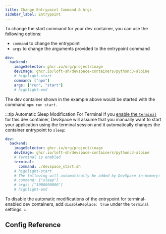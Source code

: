 ```yaml
---
title: Change Entrypoint Command & Args
sidebar_label: Entrypoint
---
```



To change the start command for your dev container, you can use the following options:
- `command` to change the entrypoint
- `args` to change the arguments provided to the entrypoint command

```yaml title=devspace.yaml
dev:
  backend:
    imageSelector: ghcr.io/org/project/image
    devImage: ghcr.io/loft-sh/devspace-containers/python:3-alpine
    # highlight-start
    command: ["npm"]
    args: ["run", "start"]
    # highlight-end
```

The dev container shown in the example above would be started with the command `npm run start`.

:::tip Automatic Sleep Modification For Terminal
If you [enable the `terminal`](../connections/terminal/README.mdx) for this dev container, DevSpace will assume that you manually want to start your application using the terminal session and it automatically changes the container entrypoint to `sleep`:

```yaml title=devspace.yaml
dev:
  backend:
    imageSelector: ghcr.io/org/project/image
    devImage: ghcr.io/loft-sh/devspace-containers/python:3-alpine
    # Terminal is enabled
    terminal:
      command: ./devspace_start.sh
    # highlight-start
    # The following will automatically be added by DevSpace in-memory:
    # command: ["sleep"]
    # args: ["1000000000"]
    # highlight-end
```

To disable the automatic modifications of the entrypoint for terminal-enabled dev containers, add `disableReplace: true` under the `terminal` settings.
:::


## Config Reference

<ConfigPartialCommand/>
<ConfigPartialArgs/>
